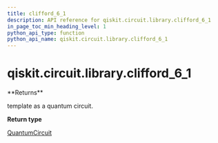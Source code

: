 ```yaml
---
title: clifford_6_1
description: API reference for qiskit.circuit.library.clifford_6_1
in_page_toc_min_heading_level: 1
python_api_type: function
python_api_name: qiskit.circuit.library.clifford_6_1
---
```


<span id="qiskit-circuit-library-clifford-6-1" />

# qiskit.circuit.library.clifford\_6\_1

<Function id="qiskit.circuit.library.clifford_6_1" isDedicatedPage={true} github="https://github.com/qiskit/qiskit/tree/stable/0.23/qiskit/circuit/library/templates/clifford/clifford_6_1.py" signature="clifford_6_1()">
  **Returns**

  template as a quantum circuit.

  **Return type**

  [QuantumCircuit](qiskit.circuit.QuantumCircuit "qiskit.circuit.QuantumCircuit")
</Function>

